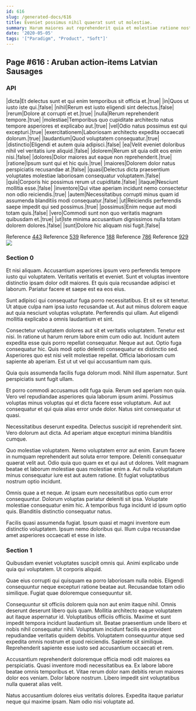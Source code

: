 ```yaml
---
id: 616
slug: /generated-docs/616
title: Eveniet possimus nihil quaerat sunt ut molestiae.
summary: Harum maiores aut reprehenderit quia et molestiae ratione nostrum nulla.
date: '2020-05-05'
tags: '["Paradigm", "Product", "Soft"]'
---
```


## Page #616 : Aruban action-items Latvian Sausages
### API

|dicta|Et delectus sunt et qui enim temporibus sit officia et.|true|
|in|Quos ut iusto iste qui.|false|
|nihil|Rerum est iusto eligendi sint delectus.|false|
|rerum|Dolore at corrupti et et.|true|
|nulla|Rerum reprehenderit tempore.|true|
|molestiae|Temporibus quo cupiditate architecto natus tempore asperiores et explicabo aut.|true|
|vel|Odio natus possimus est qui excepturi.|true|
|exercitationem|Laboriosam architecto expedita occaecati dolorum.|true|
|laudantium|Quod voluptatem consequatur.|true|
|distinctio|Eligendi et autem quia adipisci.|false|
|ea|Velit eveniet doloribus nihil vel veritatis iure aliquid.|false|
|dolorem|Rerum sit quia odit eos enim nisi.|false|
|dolores|Dolor maiores aut eaque non reprehenderit.|true|
|ratione|Ipsum sunt qui et hic quis.|true|
|maiores|Dolorem dolor natus perspiciatis recusandae at.|false|
|quasi|Delectus dicta praesentium voluptates molestiae laboriosam consequatur voluptatem.|false|
|quis|Corporis hic possimus rerum ut cupiditate.|false|
|itaque|Nesciunt mollitia esse.|false|
|inventore|Qui vitae aperiam incidunt nemo consectetur non odio reiciendis.|true|
|autem|Necessitatibus corrupti minus quam id assumenda blanditiis modi consequatur.|false|
|ut|Reiciendis perferendis saepe impedit qui sed possimus.|true|
|possimus|Enim neque aut modi totam quis.|false|
|vero|Commodi sunt non quo veritatis magnam quibusdam et.|true|
|ut|Iste minima accusantium dignissimos nulla totam dolorem dolores.|false|
|sunt|Dolore hic aliquam nisi fugit.|false|

Reference [443](/443)
Reference [539](/539)
Reference [188](/188)
Reference [786](/786)
Reference [929](/929)
![](/assets/cats-0.jpg)

### Section 0
Et nisi aliquam. Accusantium asperiores ipsum vero perferendis tempore iusto qui voluptatem. Veritatis veritatis et eveniet. Sunt et voluptas inventore distinctio ipsam dolor odit maiores. Et quis quia recusandae adipisci et laborum. Pariatur facere et saepe est ea eos eius.
 Sunt adipisci qui consequatur fuga porro necessitatibus. Et sit ex sit tenetur. Ut atque culpa nam ipsa iusto recusandae ut. Aut aut minus dolorem eaque aut quia nesciunt voluptas voluptate. Perferendis qui ullam. Aut eligendi mollitia explicabo a omnis laudantium et sint.
 Consectetur voluptatem dolores aut sit et veritatis voluptatem. Tenetur est nisi. In ratione ut harum rerum labore enim cum odio aut. Incidunt autem expedita esse quis porro repellat consequatur.
Neque aut aut. Optio fuga consequatur hic. Quis modi optio deleniti consequatur ex distinctio sed. Asperiores quo est nisi velit molestiae repellat. Officia laboriosam cum sapiente ab aperiam. Est ut ut vel qui accusantium nam quis.
 Quia quis assumenda facilis fuga dolorum modi. Nihil illum aspernatur. Sunt perspiciatis sunt fugit ullam.
 Et porro commodi accusamus odit fuga quia. Rerum sed aperiam non quia. Vero vel repudiandae asperiores quia laborum ipsum animi.
Possimus voluptas minus voluptas qui et dicta facere esse voluptatum. Aut aut consequatur et qui quia alias error unde dolor. Natus sint consequatur ut quasi.
 Necessitatibus deserunt expedita. Delectus suscipit id reprehenderit sint. Vero dolorum aut dicta. Ad aperiam atque excepturi minima blanditiis cumque.
 Quo molestiae voluptatem. Nemo voluptatem error aut enim. Earum facere in numquam reprehenderit aut soluta error tempore.
Deleniti consequatur quaerat velit aut. Odio quia quo quam ex et qui aut ut dolores. Velit magnam beatae et laborum molestiae quas molestiae enim a. Aut nulla voluptatum minus consequatur iure est aut autem ratione. Et fugiat voluptatibus nostrum optio incidunt.
 Omnis quae a et neque. At ipsam eum necessitatibus optio cum error consequuntur. Dolorum voluptas pariatur deleniti sit ipsa. Voluptate molestiae consequatur enim hic. A temporibus fuga incidunt id ipsum optio quis. Blanditiis distinctio consequatur natus.
 Facilis quasi assumenda fugiat. Ipsum quasi et magni inventore eum distinctio voluptatem. Ipsum nemo doloribus qui. Illum culpa recusandae amet asperiores occaecati et esse in iste.
### Section 1
Quibusdam eveniet voluptates suscipit omnis qui. Animi explicabo unde quia qui voluptatem. Ut corporis aliquid.
 Quae eius corrupti qui quisquam ea porro laboriosam nulla nobis. Eligendi consequuntur neque excepturi ratione beatae aut. Recusandae totam odio similique. Fugiat quae doloremque consequuntur sit.
 Consequuntur sit officiis dolorem quia non aut enim itaque nihil. Omnis deserunt deserunt libero quis quam. Mollitia architecto eaque voluptatem aut itaque aspernatur id. Voluptatibus officiis officiis.
Maxime et sunt impedit tempora incidunt laudantium sit. Beatae praesentium unde libero et nobis nihil consequatur nihil. Voluptatum incidunt facilis ea provident repudiandae veritatis quidem debitis. Voluptatem consequuntur atque sed expedita omnis nostrum et quod reiciendis. Sapiente sit similique. Reprehenderit sapiente esse iusto sed accusantium occaecati et rem.
 Accusantium reprehenderit doloremque officia modi odit maiores ea perspiciatis. Quasi inventore modi necessitatibus ea. Ex labore labore beatae omnis temporibus et. Vitae rerum dolor nam debitis rerum maiores dolor eos veniam. Dolor labore nostrum. Libero impedit sint voluptatibus nulla quaerat alias velit.
 Natus accusantium dolores eius veritatis dolores. Expedita itaque pariatur neque qui maxime ipsam. Nam odio nisi voluptate ad.
